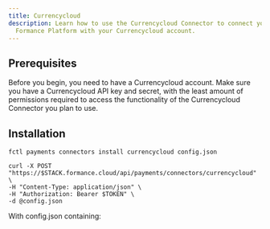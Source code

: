 ```yaml
---
title: Currencycloud
description: Learn how to use the Currencycloud Connector to connect your
  Formance Platform with your Currencycloud account.
---
```



## Prerequisites

Before you begin, you need to have a Currencycloud account. Make sure you have a Currencycloud API key and secret, with the least amount of permissions required to access the functionality of the Currencycloud Connector you plan to use.

<ApiWarning/>

<Currencycloud/>

## Installation

<StackCmd>

```shell
fctl payments connectors install currencycloud config.json
```

```shell
curl -X POST "https://$STACK.formance.cloud/api/payments/connectors/currencycloud" \
-H "Content-Type: application/json" \
-H "Authorization: Bearer $TOKEN" \
-d @config.json
```

</StackCmd>

With config.json containing:

<JsonViewer data={CurrencycloudConfig} theme='ocean' />

<CurrencycloudPostInstall/>
